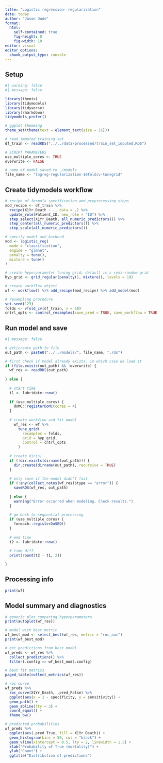 ```yaml
---
title: "Logistic regression- regularization"
date: today
author: "Jason Dude"
format: 
  html:
    self-contained: true
    fig-height: 8
    fig-width: 10
editor: visual
editor_options: 
  chunk_output_type: console
---
```


## Setup

```r
#| warning: false
#| message: false

library(themis)
library(tidymodels)
library(tidyverse)
library(rmarkdown)
tidymodels_prefer()

# ggplot themeing
theme_set(theme(text = element_text(size = 16)))

# read imputed training set
df_train <- readRDS("../../data/processed/train_set_imputed.RDS")
```

```r
# SCRIPT PARAMETERS
use_multiple_cores <- TRUE
overwrite <- FALSE

# name of model saved to ./models
file_name <- "logreg-regularization-10foldcv-tunegrid"
```

## Create tidymodels workflow

```r
# recipe of formula specification and preprocessing steps
mod_recipe <- df_train %>% 
  recipe(X1Yr_Death ~ ., data = .) %>% 
  update_role(Patient_ID, new_role = "ID") %>% 
  step_select(X1Yr_Death, all_numeric_predictors()) %>% 
  step_center(all_numeric_predictors()) %>% 
  step_scale(all_numeric_predictors())
```

```r
# specify model and backend
mod <- logistic_reg(
  mode = "classification",
  engine = "glmnet",
  penalty = tune(),
  mixture = tune()
)

# create hyperparameter tuning grid; default is a semi-random grid
hyp_grid <- grid_regular(penalty(), mixture(), levels = 10)

# create workflow object
wf <- workflow() %>% add_recipe(mod_recipe) %>% add_model(mod)
```

```r
# resampling procedure
set.seed(123)
folds <- vfold_cv(df_train, v = 10)
cntrl_opts <- control_resamples(save_pred = TRUE, save_workflow = TRUE) 
```

## Run model and save

```r
#| message: false

# get/create path to file
out_path <- paste0("../../models/", file_name, ".rds")

# first check if model already exists, in which case we load it
if (file.exists(out_path) && !overwrite) {
  wf_res <- readRDS(out_path)
  
} else {
  
  # start time
  t1 <- lubridate::now()
  
  if (use_multiple_cores) {
    doMC::registerDoMC(cores = 4) 
  }
  
  # create workflow and fit model
    wf_res <- wf %>% 
      tune_grid(
        resamples = folds,
        grid = hyp_grid,
        control = cntrl_opts
      )
  
  # create dir(s)
  if (!dir.exists(dirname(out_path))) {
    dir.create(dirname(out_path), recursive = TRUE)
  }
  
  # only save if the model didn't fail
  if (!any(collect_notes(wf_res)$type == "error")) {
    saveRDS(wf_res, out_path) 
    
  } else {
    warning("Error occurred when modeling. Check results.") 
  }
  
  # go back to sequential processing
  if (use_multiple_cores) {
    foreach::registerDoSEQ() 
  }
  
  # end time
  t2 <- lubridate::now()
  
  # time diff
  print(round(t2 - t1, 2))

}
```

## Processing info

```r
print(wf)
```

## Model summary and diagnostics

```r
# generic plot comparing hyperparameters
print(autoplot(wf_res))  

# model with best metric
wf_best_mod <- select_best(wf_res, metric = "roc_auc")
print(wf_best_mod)

# get predictions from best model
wf_preds <- wf_res %>% 
  collect_predictions() %>% 
  filter(.config == wf_best_mod$.config)
```

```r
# best fit metrics
paged_table(collect_metrics(wf_res))

# roc curve
wf_preds %>% 
  roc_curve(X1Yr_Death, .pred_False) %>%
  ggplot(aes(x = 1 - specificity, y = sensitivity)) +
  geom_path() +
  geom_abline(lty = 3) +
  coord_equal() +
  theme_bw()

# predicted probabilities
wf_preds %>% 
  ggplot(aes(.pred_True, fill = X1Yr_Death)) +
  geom_histogram(bins = 50, col = "black") +
  geom_vline(xintercept = 0.5, lty = 2, linewidth = 1.5) +
  xlab("Probability of True (mortality)") +
  ylab("Count") +
  ggtitle("Distribution of predictions")
```
